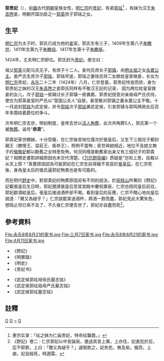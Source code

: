 {{東亞女性歷史人物
|名稱 =恭肃貴妃郭氏
|身份 =明朝妃嬪
|位號=貴妃
|出生年=1392年
|婚年=
|逝世年={{death year and age|1425|1392}}
|逝世地=
|諡號=恭肅
|墳墓=献陵（[[殉葬|殉葬]]）
|子=[[朱瞻垲|朱瞻垲]]、[[朱瞻垍|朱瞻垍]]、[[朱瞻埏|朱瞻埏]]
|女=一女，年长于朱瞻垲
|其他親屬=祖父：郭英<br>祖母：严氏
|父親=郭铭
|母親=徐氏
|兄弟=弟：郭琮<br>弟：郭玹
|夫=明仁宗
}}
'''郭贵妃'''（{{bd|1392年||1425年||catIdx=G郭}}），[[中國|中國]]古代[[明朝|明朝]]皇族女性，[[明仁宗|明仁宗]]的[[贵妃|贵妃]]，有弟[[郭玹|郭玹]]<ref>憲宗实录：「玹之姊为仁庙贵妃，特命玹襲爵。」</ref> ，有妹为汉王[[朱高煦|朱高煦]]妾，明朝开国功臣之一[[郭英|郭英]]庶子郭铭之女。

== 生平 ==

[[明仁宗|明仁宗]]为太子时，郭氏已成为他的[[妾|妾]]室。郭氏生有三子，1409年生第八子[[朱瞻垲|朱瞻垲]]、1411年生第九子[[朱瞻垍|朱瞻垍]]、1417年生第十子[[朱瞻埏|朱瞻埏]]。

1424年，丈夫明仁宗即位。郭氏封为[[贵妃|贵妃]]。册文曰：
{{cquote|朕惟卯国之治实始于家齐，化理之基必资乎内德，兹缵承于大统，肇建立于中宫，茂简赞辅之贤，爰进褒崇之命。咨尔郭氏，毓自勋阀，选嫔春宫，柔顺靖恭，齐庄静一，进退谨珩璜之节，雍容著诗礼之华，比德古先，尔有葛覃勤俭之美，致恭夙夜，予有鸡鸣儆戒之资。宜升褕翟之荣，以冠轩龙之贰。特封尔为贵妃。于戏，统四海而先内治，益隆辅佐之诚，率九御以副母仪，尚伫徽猷之懋。惟谨以育德，惟善以裕躬，惟顺以协睦宗姻，惟敬以相承禋祀。永绥宠禄，光我训词。钦哉。}}

祖父[[郭英|郭英]]元配马氏无子，有庶子十二人。妾何氏庶长子[[郭镇_(明朝)|郭镇]]，尚[[明太祖|明太祖]]之女[[永嘉贞懿公主|永嘉公主]]。妾严氏生庶次子[[郭铭|郭铭]]，郭铭早逝，郭铭之妻徐氏将二女献给皇家做妾，长女为[[明仁宗|明仁宗]]贵妃，[[永乐_(明朝)|永乐]]二十二年（1424年）八月，仁宗登基，郭贵妃恃宠而骄，身为郭贵妃之妹的汉王[[朱高煦|朱高煦]]之妾郭氏同样有不敬汉王妃的记录， 因为两位给皇室做妾的女儿，次子[[郭铭|郭铭]]一房越过长子郭镇一房袭爵。郭贵妃授意对亲祖母严氏优待，使仅为郭英妾室的严氏以“营国公夫人”自居，甚至敢对郭镇之妻永嘉公主不敬。十一月追封[[郭铭|郭铭]]为武定侯，并令[[郭铭|郭铭]]次子[[郭玹|郭玹]]袭武定侯，引发郭镇与郭鸣两房此后百年多围绕着爵位的争斗。

次年明仁宗去世，明初制度，皇帝去世以[[人殉|活人殉葬]]，此次共殉葬5人，郭氏第一个被[[殉葬|殉葬]]。谥号“'''恭肃'''”。

郭貴妃家世顯赫，十分受寵，在仁宗後宮地位僅次於張皇后，又生下三個兒子都封親王（滕懷王、梁莊王、衛恭王），照例不當殉；家世與她相近，地位不及她又無子的[[張敬妃|張敬妃]]都以勳舊之女特恩免殉，何況同樣是勳舊家出身又有三個兒子的郭貴妃？相關史書對詳細原因也未交代清楚。《[[万历野获编|万历野获编]]》质疑是“岂衔上恩，自裁以从天上耶？”真實原因認為可能郭妃在仁宗生前得寵不見容於[[誠孝昭皇后|張皇后]]，在仁宗死後，身為皇太后的張氏逼郭妃殉喪也是有可能的。

而在明代[[野史|野史]]中，對郭貴妃的殉葬原因另有不同的說法，於[[祝枝山|祝枝山]]所著的《野記》記載張皇后生日時，郭妃邀請張皇后至其宮殿中慶祝壽辰，仁宗也陪同皇后前往，郭妃獻酒給皇后，張皇后接過酒杯卻不喝。看到皇后的反應，仁宗不開心地向皇后說道：「爾又為疑乎？」仁宗說罷拿過酒杯，將酒一飲而盡，郭妃見此大驚失色，想阻止但已來不及了，不久後仁宗便去世了，郭妃亦自盡而死<ref>《野記》卷二 : 仁宗郭妃以中宮誕辰，邀過其宮上壽，上亦往，妃進卮於后，后不即飲，上曰：「爾又為疑乎？」遽取飲之，妃失色，無及矣。俄而，上崩，妃自經死，時適雷。</ref>。

== 參考資料 ==
<gallery>
File:永乐8年8月21的家书.jpg
File:三月7日家书.jpg
File:永乐8年8月21的家书.jpg
File:4月11日家书.jpg
</gallery>
{{col-begin}}
{{col-4}}
*《野記》
*《明實錄》
*《明史》
*《贵妃书》
{{col-4}}
*《武定侯郭玹母徐氏墓志铭》
*《武定侯郭玹祖母严氏墓志铭》
*《武定侯郭玹墓志铭》
{{col-end}}

== 註釋 ==
{{reflist}}

{{明仁宗皇室}}
[[Category:明朝贵妃|G]]
[[Category:明朝妃嫔遭殉葬者|G]]
[[Category:郭姓|~]]
[[Category:諡恭肅|G]]